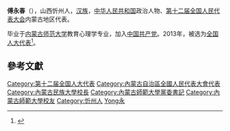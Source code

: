 '''傅永春'''（{{bd|1964年||}}），山西忻州人，[[汉族|汉族]]，[[中华人民共和国|中华人民共和国]]政治人物、[[第十二届全国人民代表大会|第十二届全国人民代表大会]]内蒙古地区代表。

毕业于[[内蒙古师范大学|内蒙古师范大学]]教育心理学专业，加入[[中国共产党|中国共产党]]。2013年，被选为[[全国人大代表|全国人大代表]]<ref>{{cite news|title=全国人大代表信息-傅永春|url=http://210.82.31.1:8084/delegate/viewDelegate.action?dbid=120347|accessdate=2013-03-28|newspaper=全国人大网|archive-url=https://web.archive.org/web/20160305224340/http://www.npc.gov.cn/delegate/viewDelegate.action?dbid=120347|archive-date=2016-03-05|dead-url=yes}}</ref>。

==參考文獻==
{{reflist}}
{{中国政治人物小作品}}
{{DEFAULTSORT:Fu傅}}
[[Category:第十二届全国人大代表|Category:第十二届全国人大代表]]
[[Category:內蒙古自治區全國人民代表大會代表|Category:內蒙古自治區全國人民代表大會代表]]
[[Category:內蒙古民族大學校長|Category:內蒙古民族大學校長]]
[[Category:內蒙古師範大學黨委書記|Category:內蒙古師範大學黨委書記]]
[[Category:內蒙古師範大學校友|Category:內蒙古師範大學校友]]
[[Category:忻州人|Category:忻州人]]
[[Category:傅姓|Yong永]]